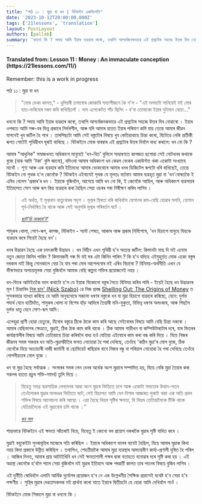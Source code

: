 ```yaml
---
title: "পাঠ ১১ : মুদ্ৰা বা ধন | বিটকইন একবিংশতি"
date: '2023-10-12T20:00:00.000Z'
tags: ['21lessons', 'translation']
layout: PostLayout
authors: [pallab]
summary: 'ধননো কি ? সদায় আমি ইয়াৰ ব্যৱহাৰ কৰো, তথাপি আশ্চৰ্যজনকভাৱে এই প্ৰশ্নটোৰ সহজে উত্তৰ দিব নোৱাৰো । ইয়াৰ ওপৰতে আমি সৰু-বৰ ভিন্ন প্ৰকাৰে নিৰ্ভৰশীল, আৰু যদি আমাৰ হাতত ইয়াৰ পৰিমাণ কমি যায় তেন্তে আমাৰ জীৱন যাপনেই খুব জটিল হৈ পৰে ।...'
---
```


<div style={{textAlign:"center"}}>
    <h4> Translated from: Lesson 11 : Money : An immaculate conception (https://21lessons.com/11/) </h4>
    <p style={{color:"red"}}> Remember: this is a work in progress </p>
</div>

পাঠ ১১ : মুদ্ৰা বা ধন

> "মোৰ ডেকা কালত," - ধূলিয়ৰী তলাবোৰ জোকাৰি সন্যাসীজনে কৈ গ'ল - "এই মলমটো সানিয়েই মই মোৰ হাত-ভৰিবোৰ নৰম কৰি ৰাখিছিলোঁ ।
> দাম এপেকেটত পাঁচ ছিলিং - ৰ'বা তোমাকো ইয়াৰ দুটামান বেচো..."

ধননো কি ?
সদায় আমি ইয়াৰ ব্যৱহাৰ কৰো, তথাপি আশ্চৰ্যজনকভাৱে এই প্ৰশ্নটোৰ সহজে উত্তৰ দিব নোৱাৰো ।
ইয়াৰ ওপৰতে আমি সৰু-বৰ ভিন্ন প্ৰকাৰে নিৰ্ভৰশীল, আৰু যদি আমাৰ হাতত ইয়াৰ পৰিমাণ কমি যায় তেন্তে আমাৰ জীৱন যাপনেই খুব জটিল হৈ পৰে ।
তাৰপিছটো আমি সেই বস্তুটোৰ বিষয়ে খুব কেতিয়াবাহে চিন্তা কৰো, যিটোৱে নেকি প্ৰতীকী ৰূপত গোটেই পৃথিৱীখন ঘূৰাই ৰাখিছে ।
বিটকইনে মোক বাৰম্বাৰ এই প্ৰশ্নটোৰ উত্তৰ দিবলৈ বাধ্য কৰালে: ধন নো কি ?

আমাৰ "আধুনিক" সমাজখনত অধিকাংশ মানুহেই 'ধন-বিত' বুলিলে সাধাৰণতে কাগজত ছপোৱা সেই নোটখনৰ কথাকে বুজে (যাক আমি 'টকা' বুলি জানো), যদিওবা আমাৰ অধিকাংশ ধন কেৱল বেংকৰ একাউণ্টত থকা একোটা সংখ্যাহে মাথোঁ ।
শূণ্য আৰু এক ব্যৱহাৰ কৰি ইতিমধ্যে আমাৰ বেংকবোৰে আমাৰ ধনৰ ডিজিটেল ৰূপটো ধৰি ৰাখিছেই, তেন্তে বিটকইন নো পৃথক হ'ল কেনেকৈ ?
বিটকইন এইবাবেই পৃথক যে মূলতঃ বৰ্তমান আমাৰ ব্যৱহৃত মুদ্ৰা বা 'ধন'বোৰতকৈ ই এবিধ বেলেগ 'প্ৰকাৰ'ৰ ধন ।
ইয়াকে বুজিবলৈ, আগেয়ে আমি ধন নো কি, ই কেনেকৈ আহিল, আৰু অধিকাংশ ব্যৱসায়ৰ ইতিহাসত সোণ আৰু ৰূপ কিয় ব্যৱহাৰ কৰা হৈছিল সেয়া ওচৰৰ পৰা নিৰীক্ষণ কৰিব লাগিব ।

> এই অৰ্থত, ই মূল্যবান ধাতুবোৰৰ সদৃশ ।
> মূল্যৰ স্থিৰতা ধৰি ৰাখিবলৈ যোগানৰ কম-বেছি হোৱাৰ সলনি, যোগান পূৰ্ব-নিৰ্ধাৰিত হৈ থাকে আৰু সেই অনুসৰি মূল্যৰ পৰিবৰ্তন ঘটে ।
>
> <cite> [ছাট'চি নাকাম'ট'](http://p2pfoundation.ning.com/xn/detail/2003008:Comment:9562) </cite>

শামুকৰ খোলা, সোণ-ৰূপ, কাগজ, বিটকইন - সদৌ শেষত, আকাৰ আৰু প্ৰকাৰ নিৰ্বিশেষে, 'ধন হিচাপে মানুহে যিহকে ব্যৱহাৰ কৰে সিয়েই হৈছে ধন'।

ধনৰ উদ্ভাৱন হৈছে এক চমৎকাৰী উদ্ভাৱন ।
ধন বিহীন এখন পৃথিৱী হ'ব অত্যন্ত জটিল: কিমানটা মাছ দি মই এযোৰ নতুন জোতা কিনিব পাৰিম ?
কিমানজনী গৰু দি মই ঘৰ এটা কিনিব পাৰিম ?
কি হ'ব যদিহে এইমুহূৰ্ত্তত মোক একো বস্তুৰ দৰকাৰ নাই কিন্তু সোনকালে বেয়া হৈ যাব পৰা মোৰ আপেলবোৰ মই এৰিব বিচাৰো ?
বিনিময়-অৰ্থনীতি এখন যে ভীষণভাৱে অপচয়মূলক সেয়া বুজিবলৈ আমাক বেছি কল্পনা শক্তিৰ প্ৰয়োজনেই নহয় ।

ধন-বিতৰ আটাইতকৈ ভাল কথাটো হ'ল যে ইয়াক যিকোনো বস্তুৰ সৈতে বিনিময় কৰিব পাৰি - ইয়েই হৈছে ধন উদ্ভাৱনৰ মূল !
চিন্তাবিদ [নিক ছাব' (Nick Szabo)](http://unenumerated.blogspot.com/) ৱে নিজ প্ৰবন্ধ [Shelling Out: The Origins of Money](https://nakamotoinstitute.org/shelling-out/) ত সুন্দৰভাৱে ব্যাখ্যা কৰিছে যে আমি মানুহবোৰে সকলো ধৰণৰ বস্তুকে ধন বা মুদ্ৰা হিচাপে ব্যৱহাৰ কৰিছো, যেনে: দুৰ্লভ পদাৰ্থ যেনে হাতীদাঁত, শামুকৰ খোলা বা বিশেষ হাঁড় আদিৰে তৈয়াৰী মনি-মুকুতা, বিভিন্ন ধৰণৰ অলংকাৰ, আৰু পিছলৈ দুৰ্লভ ধাতু যেনে সোণ-ৰূপ আদি।

এলেহুৱা প্ৰাণী হোৱা হেতুকে, যিবোৰ বস্তুৱে ঠিকে ঠাকে কাম কৰি আছে সেইবোৰৰ বিষয়ে আমি বেছি চিন্তা নকৰো ।
আমাৰ বেছিভাগৰ ক্ষেত্ৰতে, মুদ্ৰাই, ঠিক ঠাক কাম কৰি থাকে ।
ঠিক আমাৰ গাড়ীখন বা কম্পিউটাৰটোৰ দৰে, যাৰ ভিতৰৰ কাৰ্যপ্ৰণালীৰ বিষয়ে আমি তেতিয়াহে চিন্তা কৰিবলৈ বাধ্য হওঁ যেতিয়া এইবোৰে কাম কৰা বন্ধ কৰি দিয়ে ।
যিয়ে নিজৰ জীৱনৰ সমস্ত সঞ্চয়ৰ ধন অতি-মুদ্ৰাস্ফীতিৰ ফলত নোহোৱা হৈ পৰা দেখিছে, তেওঁহে 'কঠিন মুদ্ৰা'ৰ মোল বুজে, ঠিক যেনেকৈ যিয়ে অত্যাচাৰী নাজী জাৰ্মানী বা ছোভিয়েট ৰাছিয়াৰ বাবে নিজৰ বন্ধু বা পৰিয়াল নোহোৱা হৈ পৰা দেখিছে তেওঁহে গোপনীয়তাৰ মোল বুজে ।

ধন বা মুদ্ৰা হৈছে সৰ্বাত্মক ।
সংসাৰৰ সমস্ত লেন দেনৰ অৰ্ধেক অংশ মুদ্ৰাৰে সম্পাদিত হয়, যিয়ে নেকি মুদ্ৰা তৈয়াৰ কৰা সকলৰ হাতত প্ৰচুৰ শক্তি-সামৰ্থ্য তুলি দিয়ে ।

> যিহেতু সমগ্ৰ ব্যৱসায়িক লেনদেনৰ আধা অংশ মুদ্ৰাৰ ভিত্তিতে চলে আৰু একোটা সভ্যতাৰ উত্থান-পতন তেওঁলোকৰ মুদ্ৰাৰ মানদণ্ডৰ ভিত্তিতে ঘটে, সেই হিচাপত আমি যেন নিশাৰ আন্ধাৰত লুকাই থকা এক অতি প্ৰবল শক্তিৰ বিষয়ে আলোচনা কৰি আছো ।
> এয়া হৈছে বিভ্রম সৃষ্টিৰ ক্ষমতা, যি বিভ্রম তেতিয়ালৈকে টিকি থাকে যেতিয়ালৈকে এই মুদ্ৰাবোৰ চলি থাকে ।"
>
> <cite> [ৰন পল](http://endthefed.org/books/) </cite>

শান্তভাৱে বিটকইনে এই ক্ষমতা আঁতৰাই নিয়ে, যিহেতু ই কোনো বল প্ৰয়োগ নকৰাকৈ মুদ্ৰাৰ সৃষ্টি বাধিত কৰে ।

মুদ্ৰাই বহুকেইটা পুনৰাবৃত্তিৰ মাজেৰে গতি কৰিছিল ।
ইয়াৰে অধিকাংশ ভালৰ বাবেই হৈছিল, যিয়ে আমাৰ মুদ্ৰাক কিবা নহয় কিবা প্ৰকাৰে উন্নীত কৰিছিল ।
তথাপিও, শেহতীয়াকৈ আমাৰ মুদ্ৰা ব্যৱস্থাৰ আভ্যন্তৰীণ কাৰ্য্য-প্ৰণালী দূষিত হৈ পৰিল ।
আজিৰ দিনত, আমাৰ প্ৰায় আটাইখিনি ধন সেই ক্ষমতাশালী পক্ষৰ দ্বাৰা বতাহতে বনোৱাৰ দৰে সৃষ্টি কৰা হয় ।
এই অৱস্থা কেনেকৈ হ'বলৈ পালে সেয়া বুজিবলৈ মই মুদ্ৰাৰ ইতিহাস আৰু পৰৱৰ্তী কালত তাৰ পতনৰ বিষয়ে বুজিব লাগিব ।

এই দুৰ্নীতি ৰোধিবলৈ এলানি আৰ্থিক দুৰ্যোগৰ প্ৰয়োজন হ'ব নে এক উল্লেখনীয় শৈক্ষিক প্ৰয়াসেই যথেষ্ট হ'ব সেয়া হ'ব লক্ষণীয় ।
সুস্থিৰ মুদ্ৰাৰ দেৱতাসকলক মই প্ৰাৰ্থনা কৰো যাতে ইয়াৰে দ্বিতীয়টো হে হোৱা আমি দেখিবলৈ পাওঁ ।

বিটকইনে মোক শিকালে মুদ্ৰা বা ধননো কি ।